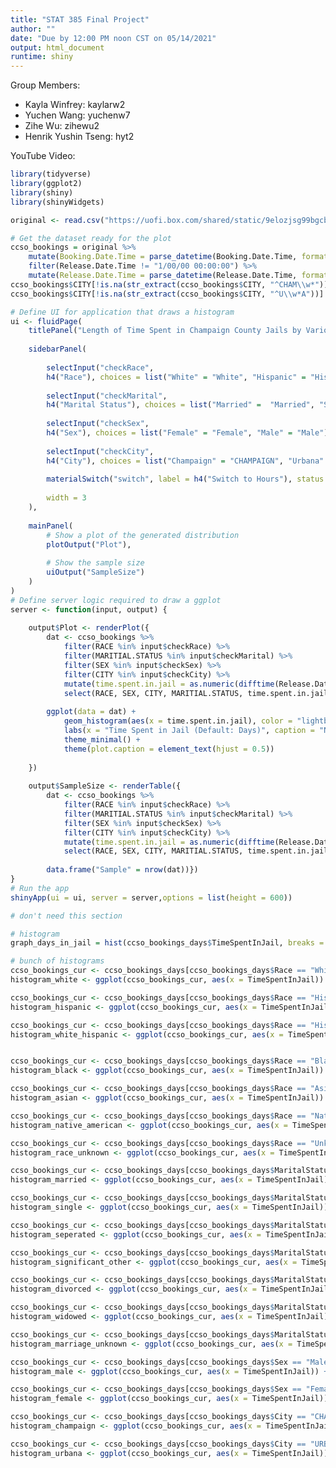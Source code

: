 ```yaml
---
title: "STAT 385 Final Project"
author: ""
date: "Due by 12:00 PM noon CST on 05/14/2021"
output: html_document
runtime: shiny
---
```

Group Members:

- Kayla Winfrey: kaylarw2
- Yuchen Wang: yuchenw7
- Zihe Wu: zihewu2
- Henrik Yushin Tseng: hyt2

YouTube Video: 

```r
library(tidyverse)
library(ggplot2)
library(shiny)
library(shinyWidgets)

original <- read.csv("https://uofi.box.com/shared/static/9elozjsg99bgcb7gb546wlfr3r2gc9b7.csv")

# Get the dataset ready for the plot
ccso_bookings = original %>% 
    mutate(Booking.Date.Time = parse_datetime(Booking.Date.Time, format = "%m/%d/%y %H:%M:%S")) %>% 
    filter(Release.Date.Time != "1/00/00 00:00:00") %>%
    mutate(Release.Date.Time = parse_datetime(Release.Date.Time, format = "%m/%d/%y %H:%M:%S"))
ccso_bookings$CITY[!is.na(str_extract(ccso_bookings$CITY, "^CHAM\\w*"))] = "CHAMPAIGN"
ccso_bookings$CITY[!is.na(str_extract(ccso_bookings$CITY, "^U\\w*A"))] = "URBANA"
```

```r
# Define UI for application that draws a histogram
ui <- fluidPage(
    titlePanel("Length of Time Spent in Champaign County Jails by Various Demographics"),
    
    sidebarPanel(
        
        selectInput("checkRace", 
        h4("Race"), choices = list("White" = "White", "Hispanic" = "Hispanic", "White (Hispanic)" = "White (Hispanic)", "Black" = "Black", "Asian/Pacific Islander" = "Asian/Pacific Islander", "Native American" = "Native American", "Unknown" = "Unknown"), selected = "White"),
        
        selectInput("checkMarital", 
        h4("Marital Status"), choices = list("Married" =  "Married", "Single" = "Single", "Seperated" = "Separated", "Significant Other" = "Significant Other", "Divorced" = "Divorced", "Widowed" = "Widowed", "Unknown" = "Unknown"), selected = "Married"),
        
        selectInput("checkSex", 
        h4("Sex"), choices = list("Female" = "Female", "Male" = "Male"), selected = "Female"),
        
        selectInput("checkCity", 
        h4("City"), choices = list("Champaign" = "CHAMPAIGN", "Urbana" = "URBANA")),
        
        materialSwitch("switch", label = h4("Switch to Hours"), status = "info"),
        
        width = 3
    ),
    
    mainPanel( 
        # Show a plot of the generated distribution
        plotOutput("Plot"),
        
        # Show the sample size 
        uiOutput("SampleSize")
    )
)
# Define server logic required to draw a ggplot
server <- function(input, output) {
    
    output$Plot <- renderPlot({
        dat <- ccso_bookings %>% 
            filter(RACE %in% input$checkRace) %>%
            filter(MARITIAL.STATUS %in% input$checkMarital) %>%
            filter(SEX %in% input$checkSex) %>%
            filter(CITY %in% input$checkCity) %>%
            mutate(time.spent.in.jail = as.numeric(difftime(Release.Date.Time, Booking.Date.Time, units = ifelse(input$switch, "hours", "days")))) %>%
            select(RACE, SEX, CITY, MARITIAL.STATUS, time.spent.in.jail)
        
        ggplot(data = dat) +
            geom_histogram(aes(x = time.spent.in.jail), color = "lightblue", fill = "lightblue", binwidth = 25) +
            labs(x = "Time Spent in Jail (Default: Days)", caption = "Note: the default time spent in jail is in days but the switch on the left can alter the unit into hours") + 
            theme_minimal() +
            theme(plot.caption = element_text(hjust = 0.5))
        
    })
    
    output$SampleSize <- renderTable({
        dat <- ccso_bookings %>% 
            filter(RACE %in% input$checkRace) %>%
            filter(MARITIAL.STATUS %in% input$checkMarital) %>%
            filter(SEX %in% input$checkSex) %>%
            filter(CITY %in% input$checkCity) %>%
            mutate(time.spent.in.jail = as.numeric(difftime(Release.Date.Time, Booking.Date.Time, units = ifelse(input$switch, "hours", "days")))) %>%
            select(RACE, SEX, CITY, MARITIAL.STATUS, time.spent.in.jail)
        
        data.frame("Sample" = nrow(dat))})
}
# Run the app
shinyApp(ui = ui, server = server,options = list(height = 600))
```

```r
# don't need this section

# histogram
graph_days_in_jail = hist(ccso_bookings_days$TimeSpentInJail, breaks = 80, xlim = c(0,300), col = "blue", main = "Days Spend in Jail", xlab = "Days", ylab = "Number of People")

# bunch of histograms
ccso_bookings_cur <- ccso_bookings_days[ccso_bookings_days$Race == "White",]
histogram_white <- ggplot(ccso_bookings_cur, aes(x = TimeSpentInJail)) + geom_histogram(bins = 40) + xlim(0, 300) + ylim(0, 10000) + xlab("days in jail")

ccso_bookings_cur <- ccso_bookings_days[ccso_bookings_days$Race == "Hispanic",]
histogram_hispanic <- ggplot(ccso_bookings_cur, aes(x = TimeSpentInJail)) + geom_histogram(bins = 40) + xlim(0, 300) + ylim(0, 10000) + xlab("days in jail")

ccso_bookings_cur <- ccso_bookings_days[ccso_bookings_days$Race == "Hispanic" | ccso_bookings_days$Race == "White",]
histogram_white_hispanic <- ggplot(ccso_bookings_cur, aes(x = TimeSpentInJail)) + geom_histogram(bins = 40) + xlim(0, 300) + ylim(0, 10000) + xlab("days in jail")


ccso_bookings_cur <- ccso_bookings_days[ccso_bookings_days$Race == "Black",]
histogram_black <- ggplot(ccso_bookings_cur, aes(x = TimeSpentInJail)) + geom_histogram(bins = 40) + xlim(0, 300) + ylim(0, 10000) + xlab("days in jail")

ccso_bookings_cur <- ccso_bookings_days[ccso_bookings_days$Race == "Asian/Pacific Islander",]
histogram_asian <- ggplot(ccso_bookings_cur, aes(x = TimeSpentInJail)) + geom_histogram(bins = 40) + xlim(0, 300) + ylim(0, 100) + xlab("days in jail")

ccso_bookings_cur <- ccso_bookings_days[ccso_bookings_days$Race == "Native American",]
histogram_native_american <- ggplot(ccso_bookings_cur, aes(x = TimeSpentInJail)) + geom_histogram(bins = 40) + xlim(0, 300) + ylim(0, 100) + xlab("days in jail")

ccso_bookings_cur <- ccso_bookings_days[ccso_bookings_days$Race == "Unknown",]
histogram_race_unknown <- ggplot(ccso_bookings_cur, aes(x = TimeSpentInJail)) + geom_histogram(bins = 40) + xlim(0, 300) + ylim(0, 100) + xlab("days in jail")

ccso_bookings_cur <- ccso_bookings_days[ccso_bookings_days$MaritalStatus == "Married",]
histogram_married <- ggplot(ccso_bookings_cur, aes(x = TimeSpentInJail)) + geom_histogram(bins = 40) + xlim(0, 300) + ylim(0, 10000) + xlab("days in jail")

ccso_bookings_cur <- ccso_bookings_days[ccso_bookings_days$MaritalStatus == "Single",]
histogram_single <- ggplot(ccso_bookings_cur, aes(x = TimeSpentInJail)) + geom_histogram(bins = 40) + xlim(0, 300) + ylim(0, 10000) + xlab("days in jail")

ccso_bookings_cur <- ccso_bookings_days[ccso_bookings_days$MaritalStatus == "Seperated",]
histogram_seperated <- ggplot(ccso_bookings_cur, aes(x = TimeSpentInJail)) + geom_histogram(bins = 40) + xlim(0, 300) + ylim(0, 100) + xlab("days in jail")

ccso_bookings_cur <- ccso_bookings_days[ccso_bookings_days$MaritalStatus == "Significant Other",]
histogram_significant_other <- ggplot(ccso_bookings_cur, aes(x = TimeSpentInJail)) + geom_histogram(bins = 40) + xlim(0, 300) + ylim(0, 100) + xlab("days in jail")

ccso_bookings_cur <- ccso_bookings_days[ccso_bookings_days$MaritalStatus == "Divorced",]
histogram_divorced <- ggplot(ccso_bookings_cur, aes(x = TimeSpentInJail)) + geom_histogram(bins = 40) + xlim(0, 300) + ylim(0, 1000) + xlab("days in jail")

ccso_bookings_cur <- ccso_bookings_days[ccso_bookings_days$MaritalStatus == "Widowed",]
histogram_widowed <- ggplot(ccso_bookings_cur, aes(x = TimeSpentInJail)) + geom_histogram(bins = 40) + xlim(0, 300) + ylim(0, 100) + xlab("days in jail")

ccso_bookings_cur <- ccso_bookings_days[ccso_bookings_days$MaritalStatus == "Unknown",]
histogram_marriage_unknown <- ggplot(ccso_bookings_cur, aes(x = TimeSpentInJail)) + geom_histogram(bins = 40) + xlim(0, 300) + ylim(0, 100) + xlab("days in jail")

ccso_bookings_cur <- ccso_bookings_days[ccso_bookings_days$Sex == "Male",]
histogram_male <- ggplot(ccso_bookings_cur, aes(x = TimeSpentInJail)) + geom_histogram(bins = 40) + xlim(0, 300) + ylim(0, 10000) + xlab("days in jail")

ccso_bookings_cur <- ccso_bookings_days[ccso_bookings_days$Sex == "Female",]
histogram_female <- ggplot(ccso_bookings_cur, aes(x = TimeSpentInJail)) + geom_histogram(bins = 40) + xlim(0, 300) + ylim(0, 1000) + xlab("days in jail")

ccso_bookings_cur <- ccso_bookings_days[ccso_bookings_days$City == "CHAMPAIGN",]
histogram_champaign <- ggplot(ccso_bookings_cur, aes(x = TimeSpentInJail)) + geom_histogram(bins = 40) + xlim(0, 300) + ylim(0, 10000) + xlab("days in jail")

ccso_bookings_cur <- ccso_bookings_days[ccso_bookings_days$City == "URBANA",]
histogram_urbana <- ggplot(ccso_bookings_cur, aes(x = TimeSpentInJail)) + geom_histogram(bins = 40) + xlim(0, 300) + ylim(0, 10000) + xlab("days in jail")

```
